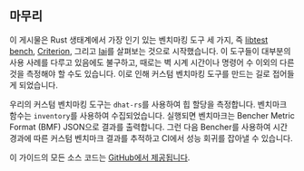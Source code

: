 ## 마무리

이 게시물은 Rust 생태계에서 가장 인기 있는 벤치마킹 도구 세 가지, 즉 [libtest bench][libtest bench], [Criterion][criterion], 그리고 [Iai][iai]를 살펴보는 것으로 시작했습니다.
이 도구들이 대부분의 사용 사례를 다루고 있음에도 불구하고,
때로는 벽 시계 시간이나 명령어 수 이외의 다른 것을 측정해야 할 수도 있습니다.
이로 인해 커스텀 벤치마킹 도구를 만드는 길로 접어들게 되었습니다.

우리의 커스텀 벤치마킹 도구는 `dhat-rs`를 사용하여 힙 할당을 측정합니다.
벤치마크 함수는 `inventory`를 사용하여 수집되었습니다.
실행되면 벤치마크는 Bencher Metric Format (BMF) JSON으로 결과를 출력합니다.
그런 다음 Bencher를 사용하여 시간 경과에 따른 커스텀 벤치마크 결과를 추적하고
CI에서 성능 회귀를 잡아낼 수 있습니다.

이 가이드의 모든 소스 코드는 [GitHub에서 제공됩니다][github bencher].

[github bencher]: https://github.com/bencherdev/bencher/tree/main/examples/rust/custom

[libtest bench]: /ko/learn/benchmarking/rust/libtest-bench/
[criterion]: /ko/learn/benchmarking/rust/criterion/
[iai]: /ko/learn/benchmarking/rust/iai/
